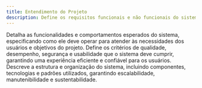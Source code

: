 ```yaml
---
title: Entendimento do Projeto
description: Define os requisitos funcionais e não funcionais do sistema, além da proposta arquitetural que orienta o desenvolvimento técnico e integração das soluções.
---
```


<Cards>
  <Card
    href="/docs/sprint-1/entendimento-do-projeto/requisitos-funcionais"
    title="Requisitos Funcionais"
  >
    Detalha as funcionalidades e comportamentos esperados do sistema,
    especificando como ele deve operar para atender às necessidades dos usuários
    e objetivos do projeto.
  </Card>
  <Card
    href="/docs/sprint-1/entendimento-do-projeto/requisitos-nao-funcionais"
    title="Requisitos Não Funcionais"
  >
    Define os critérios de qualidade, desempenho, segurança e usabilidade que o
    sistema deve cumprir, garantindo uma experiência eficiente e confiável para
    os usuários.
  </Card>
  <Card
    href="/docs/sprint-1/entendimento-do-projeto/proposta-de-arquitetura"
    title="Proposta de Arquitetura"
  >
    Descreve a estrutura e organização do sistema, incluindo componentes,
    tecnologias e padrões utilizados, garantindo escalabilidade,
    manutenibilidade e sustentabilidade.
  </Card>
</Cards>
